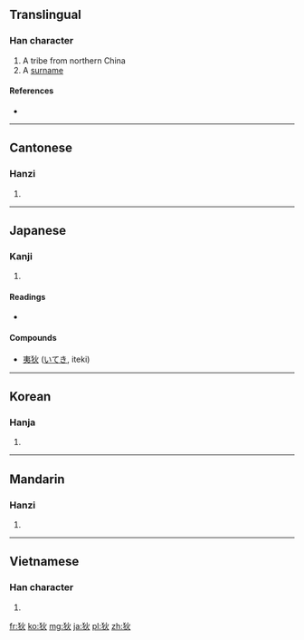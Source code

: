 ==Translingual==

===Han character===
{{Han char|rn=94|rad=犬|as=04|sn=7|four=4928<sub>0</sub>|canj=大竹火 (KHF)}}

# A tribe from northern China
# A [[surname]]

====References====
* {{Han ref|kx=0707.240|dkj=20290|dj=1120.060|hdz=21337.010|uh=72C4|ud=29380|bh=A866|bd=43110}}

----

==Cantonese==

===Hanzi===
{{yue-hanzi|jyut=|y=dik6}}

# {{defn|Cantonese|sort=犬04}}

----

==Japanese==

===Kanji===
{{ja-kanji|grade=|rs=犬04}}

# {{defn|Japanese|sort=犬04}}

====Readings====
* {{ja-readings|on=[[てき]] (teki)|kun=[[えびす]] (ebisu)}}

====Compounds====
* [[夷狄]] ([[いてき]], iteki)

----

==Korean==

===Hanja===
{{ko-hanja|hangeul=적|eumhun=|rv=jeok|mr=chŏk|y=cek}}

# {{defn|Korean|sort=犬04}}

----

==Mandarin==

===Hanzi===
{{cmn-hanzi|pin=[[dí]] ([[di2]]), [[tì]] ([[ti4]])|wg=ti<sup>2</sup>, t'i<sup>4</sup>}}

# {{defn|Mandarin|sort=犬04}}

----

==Vietnamese==

===Han character===
{{vi-hantu|[[địch]], [[đệt]]|rs=犬04}}

# {{defn|Vietnamese|sort=犬04}}

[[fr:狄]]
[[ko:狄]]
[[mg:狄]]
[[ja:狄]]
[[pl:狄]]
[[zh:狄]]